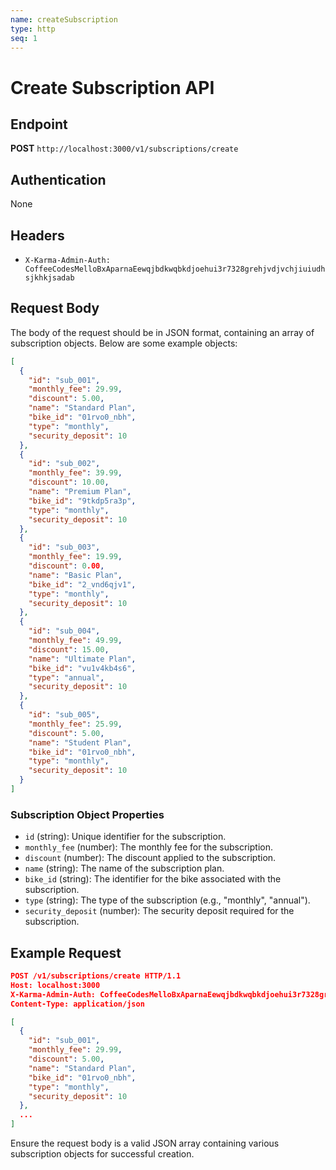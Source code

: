```yaml
---
name: createSubscription
type: http
seq: 1
---
```


# Create Subscription API

## Endpoint

**POST** `http://localhost:3000/v1/subscriptions/create`

## Authentication

None

## Headers

- `X-Karma-Admin-Auth: CoffeeCodesMelloBxAparnaEewqjbdkwqbkdjoehui3r7328grehjvdjvchjiuiudhsjkhkjsadab`

## Request Body

The body of the request should be in JSON format, containing an array of subscription objects. Below are some example objects:

```json
[
  {
    "id": "sub_001",
    "monthly_fee": 29.99,
    "discount": 5.00,
    "name": "Standard Plan",
    "bike_id": "01rvo0_nbh",
    "type": "monthly",
    "security_deposit": 10
  },
  {
    "id": "sub_002",
    "monthly_fee": 39.99,
    "discount": 10.00,
    "name": "Premium Plan",
    "bike_id": "9tkdp5ra3p",
    "type": "monthly",
    "security_deposit": 10
  },
  {
    "id": "sub_003",
    "monthly_fee": 19.99,
    "discount": 0.00,
    "name": "Basic Plan",
    "bike_id": "2_vnd6qjv1",
    "type": "monthly",
    "security_deposit": 10
  },
  {
    "id": "sub_004",
    "monthly_fee": 49.99,
    "discount": 15.00,
    "name": "Ultimate Plan",
    "bike_id": "vu1v4kb4s6",
    "type": "annual",
    "security_deposit": 10
  },
  {
    "id": "sub_005",
    "monthly_fee": 25.99,
    "discount": 5.00,
    "name": "Student Plan",
    "bike_id": "01rvo0_nbh",
    "type": "monthly",
    "security_deposit": 10
  }
]
```

### Subscription Object Properties

- `id` (string): Unique identifier for the subscription.
- `monthly_fee` (number): The monthly fee for the subscription.
- `discount` (number): The discount applied to the subscription.
- `name` (string): The name of the subscription plan.
- `bike_id` (string): The identifier for the bike associated with the subscription.
- `type` (string): The type of the subscription (e.g., "monthly", "annual").
- `security_deposit` (number): The security deposit required for the subscription.

## Example Request

```json
POST /v1/subscriptions/create HTTP/1.1
Host: localhost:3000
X-Karma-Admin-Auth: CoffeeCodesMelloBxAparnaEewqjbdkwqbkdjoehui3r7328grehjvdjvchjiuiudhsjkhkjsadab
Content-Type: application/json

[
  {
    "id": "sub_001",
    "monthly_fee": 29.99,
    "discount": 5.00,
    "name": "Standard Plan",
    "bike_id": "01rvo0_nbh",
    "type": "monthly",
    "security_deposit": 10
  },
  ...
]
```

Ensure the request body is a valid JSON array containing various subscription objects for successful creation.